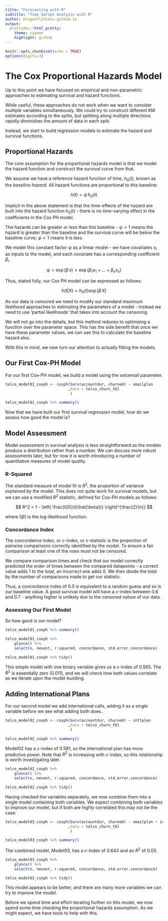 ```yaml
---
title: "Forecasting with R"
subtitle: "Time Series Analysis with R"
author: DragonflyStats.github.io
output:
  prettydoc::html_pretty:
    theme: cayman
    highlight: github
---
```


```r
knitr::opts_chunk$set(echo = TRUE)
options(digits=3)
```


# The Cox Proportional Hazards Model

Up to this point we have focused on empirical and non-parametric approaches
to estimating survival and hazard functions.

While useful, these approaches do not work when we want to consider multiple
variables simultaneously. We could try to construct different KM estimates
according to the splits, but splitting along multiple directions rapidly
diminishes the amount of data in each split.

Instead, we start to build regression models to estimate the hazard and
survival functions.

## Proportional Hazards

The core assumption for the proportional hazards model is that we model the
hazard function and construct the survival curve from that.

We assume we have a reference hazard function of time, $h_0(t)$, known as the
*baseline hazard*. All hazard functions are proportional to this baseline:

$$
h(t) = \psi \, h_0(t)
$$

Implicit in the above statement is that the time-effects of the hazard are
built into the hazard function $h_0(t)$ - there is no time-varying effect
in the coefficients in the Cox PH model.

The hazards can be greater or less than this baseline - $\psi > 1$ means the
hazard is greater than the baseline and the survival curve will be below the
baseline curve; $\psi < 1$ means it is less.

We model this constant factor $\psi$ as a linear model - we have covariates
$x_i$ as inputs to the model, and each covariate has a corresponding
coefficient $\beta_i$.

$$
\psi = \exp(\beta \, x) = \exp(\beta_1 x_1 + ... + \beta_n x_x)
$$

Thus, stated fully, our Cox PH model can be expressed as follows:

$$
h(t | X) = h_0(t) \exp(\beta \, X)
$$

As our data is censored we need to modify our standard maximum likelihood
approaches to estimating the parameters of a model - instead we need to use
'partial likelihoods' that takes into account the censoring.

We will not go into the details, but this method reduces to optimising a
function over the parameter space. This has the side benefit that once we have
these parameter values, we can use this to calculate the baseline hazard also.

With this in mind, we now turn our attention to actually fitting the models.


## Our First Cox-PH Model

For our first Cox-PH model, we build a model using the voicemail parameter.

```r
telco_model01_coxph <- coxph(Surv(accountdur, churned) ~ vmailplan
                            ,data = telco_churn_tbl
                             )

telco_model01_coxph %>% summary()
```

Now that we have built our first survival regression model, how do we assess
how good the model is?


## Model Assessment

Model assessment in survival analysis is less straightforward as the models
produce a distribution rather than a number. We can discuss more robust
assessments later, but for now it is worth introducing a number of
quantitative measures of model quality.

### R-Squared

The standard measure of model fit is $R^2$, the proportion of variance
explained by the model. This does not quite work for survival models, but we
can use a modified $R^2$ statistic, defined for Cox-PH models as follows:

$$
R^2 = 1 - \left( \frac{l(0)}{l(\hat{\beta})} \right)^{\frac{2}{n}}
$$

where $l(\beta)$ is the log-likelihood function.


### Concordance Index

The concordance index, or $c$-index, or $c$-statistic is the proportion of
pairwise comparisons correctly identified by the model. To ensure a fair
comparison at least one of the rows must not be censored.

We compare comparison times and check that our model correctly predicted the
order of times between the compared datapoints - a correct value adds 1 to
the total, an incorrect one adds 0. We then divide the total by the number
of comparisons made to get our statistic.

Thus, a concordance index of 0.5 is equivalent to a random guess and so is our
baseline value. A good survival model will have a $c$-index between 0.6 and
0.7 - anything higher is unlikely due to the censored nature of our data.


### Assessing Our First Model

So how good is our model?

```r
telco_model01_coxph %>% summary()

telco_model01_coxph %>%
    glance() %>%
    select(n, nevent, r.squared, concordance, std.error.concordance)

telco_model01_coxph %>% tidy()
```

This simple model with one binary variable gives us a $c$-index of 0.565. The
$R^2$ is essentially zero (0.011), and we will check how both values correlate
as we iterate upon the model-building.


## Adding International Plans

For our second model we add international calls, adding it as a single variable
before we see what adding both does..

```r
telco_model02_coxph <- coxph(Surv(accountdur, churned) ~ intlplan
                            ,data = telco_churn_tbl
                             )

telco_model02_coxph %>% summary()
```

Model02 has a $c$-index of 0.591, so the international plan has more
predictive power. Note that $R^2$ is increasing with $c$-index, so this
relationship is worth investigating later.

```r
telco_model02_coxph %>%
    glance() %>%
    select(n, nevent, r.squared, concordance, std.error.concordance)

telco_model02_coxph %>% tidy()
```

Having checked the variables separately, we now combine them into a single
model containing both variables. We expect combining both variables to improve
our model, but if both are highly correlated this may not be the case.

```r
telco_model03_coxph <- coxph(Surv(accountdur, churned) ~ vmailplan + intlplan
                            ,data = telco_churn_tbl
                             )

telco_model03_coxph %>% summary()
```

The combined model, Model03, has a $c$-index of 0.643 and an $R^2$ of 0.05.


```r
telco_model03_coxph %>%
    glance() %>%
    select(n, nevent, r.squared, concordance, std.error.concordance)

telco_model03_coxph %>% tidy()
```

This model appears to be better, and there are many more variables we can
try to improve the model.

Before we spend time and effort iterating further on this model, we now
spend some time checking the proportional hazards assumption. As we might
expect, we have tools to help with this.
